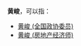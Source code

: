 '''黄峻'''，可以指：
* [[黄峻_(全国政协委员)|黄峻 (全国政协委员)]]
* [[黄峻_(房地产经济师)|黄峻 (房地产经济师)]]
{{disambig|cat=二字黄姓人名消歧义|jun}}
